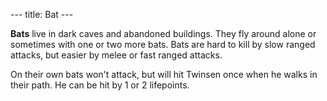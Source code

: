 ---
title: Bat
---

{{Infobox Enemy
 |image=Bat.png
 |race=creature|label=bat
 |gender=
 |size=small
 |lba1=
 |lba2=yes
 |alignment=neutral
 |occupation=
 |requires=none
 |melee=yes
 |ranged=
 |magic=
 |explosive=
 |range=none
 |speed=
 |damage=little
 |rate=none
 |reaction=
 |recovery=
}}

'''Bats''' live in dark caves and abandoned buildings. They fly around alone or sometimes with one or two more bats. Bats are hard to kill by slow ranged attacks, but easier by melee or fast ranged attacks.

On their own bats won't attack, but will hit Twinsen once when he walks in their path. He can be hit by 1 or 2 lifepoints.
{{stub}}